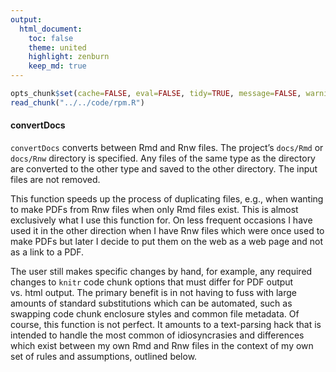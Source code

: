 ```yaml
---
output:
  html_document:
    toc: false
    theme: united
    highlight: zenburn
    keep_md: true
---
```


```r
opts_chunk$set(cache=FALSE, eval=FALSE, tidy=TRUE, message=FALSE, warning=FALSE)
read_chunk("../../code/rpm.R")
```

#### convertDocs
`convertDocs` converts between Rmd and Rnw files.
The project's `docs/Rmd` or `docs/Rnw` directory is specified.
Any files of the same type as the directory are converted to the other type and saved to the other directory.
The input files are not removed.

This function speeds up the process of duplicating files, e.g., when wanting to make PDFs from Rnw files when only Rmd files exist.
This is almost exclusively what I use this function for.
On less frequent occasions I have used it in the other direction when I have Rnw files which were once used to make PDFs but later I decide to put them on the web as a web page and not as a link to a PDF.

The user still makes specific changes by hand, for example, any required changes to `knitr` code chunk options that must differ for PDF output vs. html output.
The primary benefit is in not having to fuss with large amounts of standard substitutions which can be automated, such as swapping code chunk enclosure styles and common file metadata.
Of course, this function is not perfect.
It amounts to a text-parsing hack that is intended to handle the most common of idiosyncrasies and differences which exist between my own Rmd and Rnw files in the context of my own set of rules and assumptions, outlined below.

```r
```
